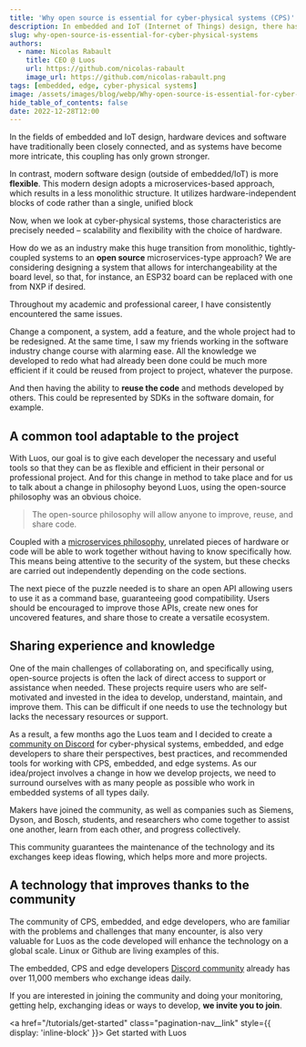 ```yaml
---
title: 'Why open source is essential for cyber-physical systems (CPS)'
description: In embedded and IoT (Internet of Things) design, there has always been a tight coupling between hardware devices and software.
slug: why-open-source-is-essential-for-cyber-physical-systems
authors:
  - name: Nicolas Rabault
    title: CEO @ Luos
    url: https://github.com/nicolas-rabault
    image_url: https://github.com/nicolas-rabault.png
tags: [embedded, edge, cyber-physical systems]
image: /assets/images/blog/webp/Why-open-source-is-essential-for-cyber-physical-systems.webp
hide_table_of_contents: false
date: 2022-12-28T12:00
---
```



In the fields of embedded and IoT design, hardware devices and software have traditionally been closely connected, and as systems have become more intricate, this coupling has only grown stronger. 

<!--truncate-->

In contrast, modern software design (outside of embedded/IoT) is more **flexible**. This modern design adopts a microservices-based approach, which results in a less monolithic structure. It utilizes hardware-independent blocks of code rather than a single, unified block

Now, when we look at cyber-physical systems, those characteristics are precisely needed – scalability and flexibility with the choice of hardware. 

How do we as an industry make this huge transition from monolithic, tightly-coupled systems to an **open source** microservices-type approach? We are considering designing a system that allows for interchangeability at the board level, so that, for instance, an ESP32 board can be replaced with one from NXP if desired.

Throughout my academic and professional career, I have consistently encountered the same issues.

Change a component, a system, add a feature, and the whole project had to be redesigned. At the same time, I saw my friends working in the software industry change course with alarming ease. All the knowledge we developed to redo what had already been done could be much more efficient if it could be reused from project to project, whatever the purpose. 

And then having the ability to **reuse the code** and methods developed by others. This could be represented by SDKs in the software domain, for example.

<h2>A common tool adaptable to the project</h2>

With Luos, our goal is to give each developer the necessary and useful tools so that they can be as flexible and efficient in their personal or professional project. And for this change in method to take place and for us to talk about a change in philosophy beyond Luos, using the open-source philosophy was an obvious choice.
> The open-source philosophy will allow anyone to improve, reuse, and share code. 

Coupled with a [microservices philosophy](/blog/a-way-to-unleash-embedded-systems), unrelated pieces of hardware or code will be able to work together without having to know specifically how. This means being attentive to the security of the system, but these checks are carried out independently depending on the code sections.

The next piece of the puzzle needed is to share an open API allowing users to use it as a command base, guaranteeing good compatibility. Users should be encouraged to improve those APIs, create new ones for uncovered features, and share those to create a versatile ecosystem.

<h2>Sharing experience and knowledge</h2>

One of the main challenges of collaborating on, and specifically using, open-source projects is often the lack of direct access to support or assistance when needed. These projects require users who are self-motivated and invested in the idea to develop, understand, maintain, and improve them. This can be difficult if one needs to use the technology but lacks the necessary resources or support.

As a result, a few months ago the Luos team and I decided to create a <a href="https://discord.com/invite/luos" rel="external nofollow">community on Discord</a> for cyber-physical systems, embedded, and edge developers to share their perspectives, best practices, and recommended tools for working with CPS, embedded, and edge systems. As our idea/project involves a change in how we develop projects, we need to surround ourselves with as many people as possible who work in embedded systems of all types daily. 

Makers have joined the community, as well as companies such as Siemens, Dyson, and Bosch, students, and researchers who come together to assist one another, learn from each other, and progress collectively.

This community guarantees the maintenance of the technology and its exchanges keep ideas flowing, which helps more and more projects.

<h2>A technology that improves thanks to the community</h2>

The community of CPS, embedded, and edge developers, who are familiar with the problems and challenges that many encounter, is also very valuable for Luos as the code developed will enhance the technology on a global scale. Linux or Github are living examples of this.

The embedded, CPS and edge developers <a href="https://discord.com/invite/luos" rel="external nofollow">Discord community</a> already has over 11,000 members who exchange ideas daily. 

If you are interested in joining the community and doing your monitoring, getting help, exchanging ideas or ways to develop, **we invite you to join**.

<a href="/tutorials/get-started" class="pagination-nav__link" style={{ display: 'inline-block' }}>
  Get started with Luos
</a>
